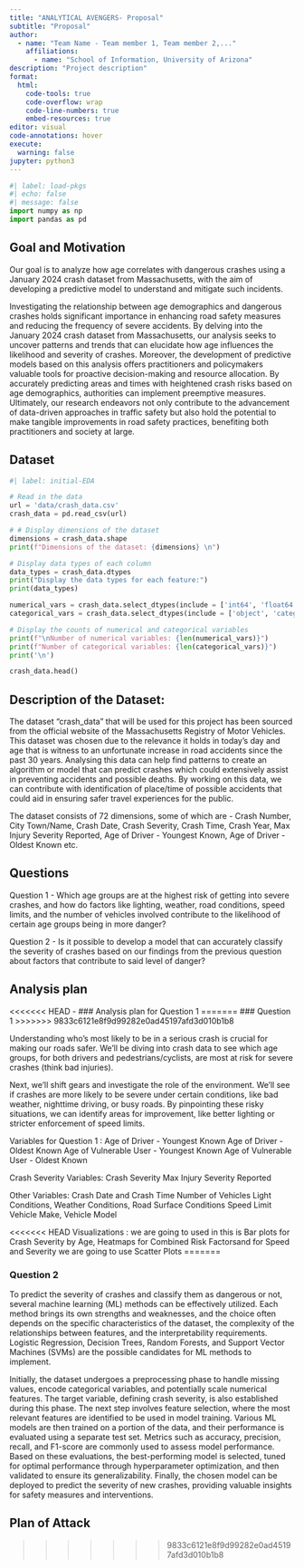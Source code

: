 ```yaml
---
title: "ANALYTICAL AVENGERS- Proposal"
subtitle: "Proposal"
author: 
  - name: "Team Name - Team member 1, Team member 2,..."
    affiliations:
      - name: "School of Information, University of Arizona"
description: "Project description"
format:
  html:
    code-tools: true
    code-overflow: wrap
    code-line-numbers: true
    embed-resources: true
editor: visual
code-annotations: hover
execute:
  warning: false
jupyter: python3
---
```


```python
#| label: load-pkgs
#| echo: false
#| message: false
import numpy as np
import pandas as pd
```

## Goal and Motivation

Our goal is to analyze how age correlates with dangerous crashes using a January 2024 crash dataset from Massachusetts, with the aim of developing a predictive model to understand and mitigate such incidents.

Investigating the relationship between age demographics and dangerous crashes holds significant importance in enhancing road safety measures and reducing the frequency of severe accidents. By delving into the January 2024 crash dataset from Massachusetts, our analysis seeks to uncover patterns and trends that can elucidate how age influences the likelihood and severity of crashes. Moreover, the development of predictive models based on this analysis offers practitioners and policymakers valuable tools for proactive decision-making and resource allocation. By accurately predicting areas and times with heightened crash risks based on age demographics, authorities can implement preemptive measures. Ultimately, our research endeavors not only contribute to the advancement of data-driven approaches in traffic safety but also hold the potential to make tangible improvements in road safety practices, benefiting both practitioners and society at large.


## Dataset

```python
#| label: initial-EDA

# Read in the data
url = 'data/crash_data.csv'
crash_data = pd.read_csv(url)

# # Display dimensions of the dataset
dimensions = crash_data.shape
print(f"Dimensions of the dataset: {dimensions} \n")

# Display data types of each column
data_types = crash_data.dtypes
print("Display the data types for each feature:")
print(data_types)

numerical_vars = crash_data.select_dtypes(include = ['int64', 'float64']).columns.tolist()
categorical_vars = crash_data.select_dtypes(include = ['object', 'category']).columns.tolist()

# Display the counts of numerical and categorical variables
print(f"\nNumber of numerical variables: {len(numerical_vars)}")
print(f"Number of categorical variables: {len(categorical_vars)}")
print('\n')

crash_data.head()

```

## Description of the Dataset:

The dataset “crash_data” that will be used for this project has been sourced from the official website of the Massachusetts Registry of Motor Vehicles. This dataset was chosen due to the relevance it holds in today’s day and age that is witness to an unfortunate increase in road accidents since the past 30 years. Analysing this data can help find patterns to create an algorithm or model that can predict crashes which could extensively assist in preventing accidents and possible deaths. By working on this data, we can contribute with identification of place/time of possible accidents that could aid in ensuring safer travel experiences for the public.

The dataset consists of 72 dimensions, some of which are - Crash Number, City Town/Name, Crash Date, Crash Severity, Crash Time, Crash Year, Max Injury Severity Reported, Age of Driver - Youngest Known, Age of Driver - Oldest Known etc.


## Questions

Question 1 - Which age groups are at the highest risk of getting into severe crashes, and how do factors like lighting, weather, road conditions, speed limits, and the number of vehicles involved contribute to the likelihood of certain age groups being in more danger? 

Question 2 - Is it possible to develop a model that can accurately classify the severity of crashes based on our findings from the previous question about factors that contribute to said level of danger?

## Analysis plan

<<<<<<< HEAD
-   ### Analysis plan for Question 1
=======
### Question 1
>>>>>>> 9833c6121e8f9d99282e0ad45197afd3d010b1b8

Understanding who's most likely to be in a serious crash is crucial for making our roads safer. We'll be diving into crash data to see which age groups, for both drivers and pedestrians/cyclists, are most at risk for severe crashes (think bad injuries).

Next, we'll shift gears and investigate the role of the environment.  We'll see if crashes are more likely to be severe under certain conditions, like bad weather, nighttime driving, or busy roads. By pinpointing these risky situations, we can identify areas for improvement, like better lighting or stricter enforcement of speed limits. 

Variables for  Question 1 :
Age of Driver - Youngest Known
Age of Driver - Oldest Known
Age of Vulnerable User - Youngest Known
Age of Vulnerable User - Oldest Known

Crash Severity Variables:
Crash Severity
Max Injury Severity Reported

Other Variables:
Crash Date and Crash Time 
Number of Vehicles
Light Conditions, Weather Conditions, Road Surface Conditions
Speed Limit
Vehicle Make, Vehicle Model

<<<<<<< HEAD
Visualizations :  we are going to used in this is Bar plots for Crash Severity by Age, Heatmaps for Combined Risk Factorsand for Speed and Severity we are going to use Scatter Plots
=======

### Question 2

To predict the severity of crashes and classify them as dangerous or not, several machine learning (ML) methods can be effectively utilized. Each method brings its own strengths and weaknesses, and the choice often depends on the specific characteristics of the dataset, the complexity of the relationships between features, and the interpretability requirements.
Logistic Regression, Decision Trees, Random Forests, and Support Vector Machines (SVMs) are the possible candidates for ML methods to implement.

Initially, the dataset undergoes a preprocessing phase to handle missing values, encode categorical variables, and potentially scale numerical features. The target variable, defining crash severity, is also established during this phase. The next step involves feature selection, where the most relevant features are identified to be used in model training. Various ML models are then trained on a portion of the data, and their performance is evaluated using a separate test set. Metrics such as accuracy, precision, recall, and F1-score are commonly used to assess model performance. Based on these evaluations, the best-performing model is selected, tuned for optimal performance through hyperparameter optimization, and then validated to ensure its generalizability. Finally, the chosen model can be deployed to predict the severity of new crashes, providing valuable insights for safety measures and interventions.


## Plan of Attack
>>>>>>> 9833c6121e8f9d99282e0ad45197afd3d010b1b8
